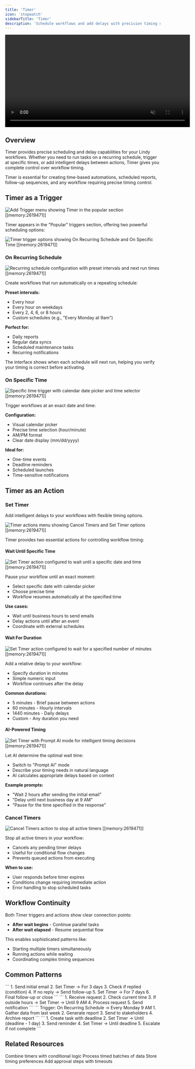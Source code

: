```yaml
---
title: 'Timer'
icon: 'stopwatch'
sidebarTitle: 'Timer'
description: 'Schedule workflows and add delays with precision timing controls'
---
```


<div style={{ display: 'flex', justifyContent: 'center', margin: '2rem 0' }}>
  <div className="video-card">
    <video
      src="https://lindy-docs-content.nyc3.digitaloceanspaces.com/timer-demo.mp4"
      width="600"
      autoPlay
      muted
      loop
      playsInline
      style={{ display: 'block', width: '100%', borderRadius: '16px' }}
    />
  </div>
</div>

## Overview

Timer provides precise scheduling and delay capabilities for your Lindy workflows. Whether you need to run tasks on a recurring schedule, trigger at specific times, or add intelligent delays between actions, Timer gives you complete control over workflow timing.

<Note>
Timer is essential for creating time-based automations, scheduled reports, follow-up sequences, and any workflow requiring precise timing control.
</Note>

## Timer as a Trigger

<Frame>
  <img src="/lindy-brand-assets/lindy-timer-add-trigger.png" alt="Add Trigger menu showing Timer in the popular section [[memory:2619471]]" />
</Frame>

Timer appears in the "Popular" triggers section, offering two powerful scheduling options:

<Frame>
  <img src="/lindy-brand-assets/lindy-timer-trgger-options.png" alt="Timer trigger options showing On Recurring Schedule and On Specific Time [[memory:2619471]]" />
</Frame>

### On Recurring Schedule

<Frame>
  <img src="/lindy-brand-assets/lindy-timer-recurring-schedule-trigger.png" alt="Recurring schedule configuration with preset intervals and next run times [[memory:2619471]]" />
</Frame>

Create workflows that run automatically on a repeating schedule:

**Preset intervals:**
- Every hour
- Every hour on weekdays
- Every 2, 4, 6, or 8 hours
- Custom schedules (e.g., "Every Monday at 9am")

**Perfect for:**
- Daily reports
- Regular data syncs
- Scheduled maintenance tasks
- Recurring notifications

<Tip>
The interface shows when each schedule will next run, helping you verify your timing is correct before activating.
</Tip>

### On Specific Time

<Frame>
  <img src="/lindy-brand-assets/lindy-timer-on-specific-time-trigger.png" alt="Specific time trigger with calendar date picker and time selector [[memory:2619471]]" />
</Frame>

Trigger workflows at an exact date and time:

**Configuration:**
- Visual calendar picker
- Precise time selection (hour/minute)
- AM/PM format
- Clear date display (mm/dd/yyyy)

**Ideal for:**
- One-time events
- Deadline reminders
- Scheduled launches
- Time-sensitive notifications

## Timer as an Action

### Set Timer

Add intelligent delays to your workflows with flexible timing options.

<Frame>
  <img src="/lindy-brand-assets/lindy-timer-avaialble-actions.png" alt="Timer actions menu showing Cancel Timers and Set Timer options [[memory:2619471]]" />
</Frame>

Timer provides two essential actions for controlling workflow timing:

#### Wait Until Specific Time

<Frame>
  <img src="/lindy-brand-assets/lindy-timer-set-timer-until-actions.png" alt="Set Timer action configured to wait until a specific date and time [[memory:2619471]]" />
</Frame>

Pause your workflow until an exact moment:
- Select specific date with calendar picker
- Choose precise time
- Workflow resumes automatically at the specified time

**Use cases:**
- Wait until business hours to send emails
- Delay actions until after an event
- Coordinate with external schedules

#### Wait For Duration

<Frame>
  <img src="/lindy-brand-assets/lindy-timer-set-timer-for-actions.png" alt="Set Timer action configured to wait for a specified number of minutes [[memory:2619471]]" />
</Frame>

Add a relative delay to your workflow:
- Specify duration in minutes
- Simple numeric input
- Workflow continues after the delay

**Common durations:**
- 5 minutes - Brief pause between actions
- 60 minutes - Hourly intervals
- 1440 minutes - Daily delays
- Custom - Any duration you need

#### AI-Powered Timing

<Frame>
  <img src="/lindy-brand-assets/lindy-timer-set-timer-actions-ai-prompt.png" alt="Set Timer with Prompt AI mode for intelligent timing decisions [[memory:2619471]]" />
</Frame>

Let AI determine the optimal wait time:
- Switch to "Prompt AI" mode
- Describe your timing needs in natural language
- AI calculates appropriate delays based on context

**Example prompts:**
- "Wait 2 hours after sending the initial email"
- "Delay until next business day at 9 AM"
- "Pause for the time specified in the response"

### Cancel Timers

<Frame>
  <img src="/lindy-brand-assets/lindy-timer-cancel-timer-action.png" alt="Cancel Timers action to stop all active timers [[memory:2619471]]" />
</Frame>

Stop all active timers in your workflow:
- Cancels any pending timer delays
- Useful for conditional flow changes
- Prevents queued actions from executing

**When to use:**
- User responds before timer expires
- Conditions change requiring immediate action
- Error handling to stop scheduled tasks

## Workflow Continuity

Both Timer triggers and actions show clear connection points:
- **After wait begins** - Continue parallel tasks
- **After wait elapsed** - Resume sequential flow

This enables sophisticated patterns like:
- Starting multiple timers simultaneously
- Running actions while waiting
- Coordinating complex timing sequences

## Common Patterns

<AccordionGroup>
  <Accordion title="Follow-Up Sequences">
    ```
    1. Send initial email
    2. Set Timer → For 3 days
    3. Check if replied (condition)
    4. If no reply → Send follow-up
    5. Set Timer → For 7 days
    6. Final follow-up or close
    ```
  </Accordion>
  
  <Accordion title="Business Hours Scheduling">
    ```
    1. Receive request
    2. Check current time
    3. If outside hours → Set Timer → Until 9 AM
    4. Process request
    5. Send notification
    ```
  </Accordion>
  
  <Accordion title="Recurring Reports">
    ```
    Trigger: On Recurring Schedule → Every Monday 9 AM
    1. Gather data from last week
    2. Generate report
    3. Send to stakeholders
    4. Archive report
    ```
  </Accordion>
  
  <Accordion title="Deadline Management">
    ```
    1. Create task with deadline
    2. Set Timer → Until (deadline - 1 day)
    3. Send reminder
    4. Set Timer → Until deadline
    5. Escalate if not complete
    ```
  </Accordion>
</AccordionGroup>

## Related Resources

<CardGroup cols={2}>
  <Card title="Conditions" href="/fundamentals/lindy-101/conditions" icon="network-wired">
    Combine timers with conditional logic
  </Card>
  <Card title="Looping" href="/fundamentals/lindy-101/looping" icon="arrows-repeat">
    Process timed batches of data
  </Card>
  <Card title="Knowledge Base" href="/fundamentals/lindy-101/knowledge-base" icon="database">
    Store timing preferences
  </Card>
  <Card title="Human in the Loop" href="/testing/human-in-the-loop" icon="square-user">
    Add approval steps with timeouts
  </Card>
</CardGroup>